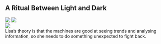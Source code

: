 <div className="m-5 p-5 bg-black rounded-md shadow-sm">

<h2 className="text-2xl font-bold mb-4 text-white">
  A Ritual Between Light and Dark
</h2>

<div class="grid grid-rows-1 grid-flow-col gap-4">
  <div class="row-span-3 gap-2">
    <img src="https://mj-gallery.com/7fa66d74-27c4-4b4b-8742-59e3d8f834ac/grid_0.png" />
    <img
      className="mt-4"
      src="https://mj-gallery.com/1c2a9122-55f9-47e1-9b2f-19577df176db/grid_0.png"
    />
  </div>
  <div class="col-span-2 ...">
    <img src="https://mj-gallery.com/50c8ada1-4a9e-41da-9a27-947020225e21/grid_0.png" />
  </div>
  <div className="text-white">Lisa’s theory is that the machines are good at seeing trends and analysing information, so she needs to do something unexpected to fight back.</div>
</div>

</div>
